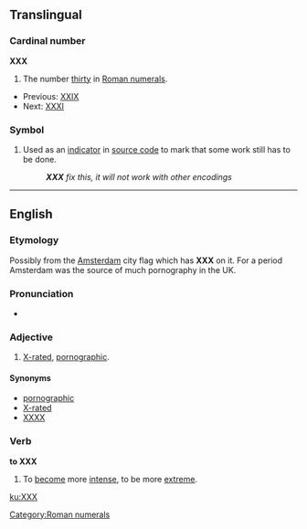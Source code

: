 ==Translingual==

===Cardinal number===
'''XXX'''

# The number [[thirty]] in [[Roman numerals]].
*Previous: [[XXIX]]
*Next: [[thirty-one|XXXI]]

===Symbol===

# {{computing}} Used as an [[indicator]] in [[source code]] to mark that some work still has to be done.
#: '''''XXX''' fix this, it will not work with other encodings''

[[Category:Roman numerals]]

----

==English==

===Etymology===
Possibly from the [[w:Amsterdam|Amsterdam]] city flag which has '''XXX''' on it.  For a period Amsterdam was the source of much pornography in the UK. {{unreferenced|folk etymology?}}

===Pronunciation===
* {{IPA|ʔɛksʔɛksʔɛks}}

===Adjective===
{{en-adj}}

# [[X-rated]], [[pornographic]].

====Synonyms====
*[[pornographic]]
*[[X-rated]]
*[[XXXX]]

===Verb===
'''to XXX'''

# {{context|slang}} To [[become]] more [[intense]], to be more [[extreme]].

[[ku:XXX]]